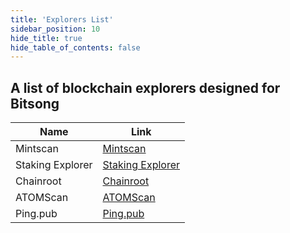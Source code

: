```yaml
---
title: 'Explorers List'
sidebar_position: 10
hide_title: true
hide_table_of_contents: false
---
```



<PageTitle iconUrl="img/bitsong-icon.svg" title="Bitsong Explorers List" />

## A list of blockchain explorers designed for Bitsong

| Name             | Link |
| ---------------- | ---- |
| Mintscan | [Mintscan](https://www.mintscan.io/bitsong/) |
| Staking Explorer | [Staking Explorer](https://staking-explorer.com/explorer/bitsong) |
| Chainroot | [Chainroot](https://explorer.chainroot.io/bitsong) |
| ATOMScan | [ATOMScan](https://atomscan.com/bitsong) |
| Ping.pub | [Ping.pub](https://ping.pub/bitsong) |

